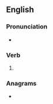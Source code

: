 ==English==

===Pronunciation===
* {{IPA|/peɪdʒd/|lang=en}}

===Verb===
{{head|en|verb form}}

# {{en-past of|page}}

===Anagrams===
* {{l|en|gaped}}